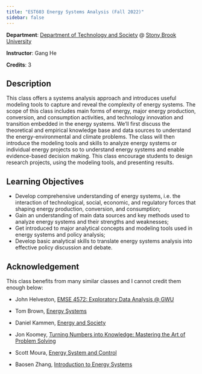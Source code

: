 ```yaml
---
title: "EST603 Energy Systems Analysis (Fall 2022)"
sidebar: false
---
```


**Department**: [Department of Technology and Society](https://www.stonybrook.edu/est/) @ [Stony Brook University](https://www.stonybrook.edu/)

**Instructor**: Gang He

**Credits**: 3

## Description

This class offers a systems analysis approach and introduces useful modeling tools to capture and reveal the complexity of energy systems. The scope of this class includes main forms of energy, major energy production, conversion, and consumption activities, and technology innovation and transition embedded in the energy systems. We’ll first discuss the theoretical and empirical knowledge base and data sources to understand the energy-environmental and climate problems. The class will then introduce the modeling tools and skills to analyze energy systems or individual energy projects so to understand energy systems and enable evidence-based decision making. This class encourage students to design research projects, using the modeling tools, and presenting results. 

## Learning Objectives

- Develop comprehensive understanding of energy systems, i.e. the interaction of technological, social, economic, and regulatory forces that shaping energy production, conversion, and consumption; 
- Gain an understanding of main data sources and key methods used to analyze energy systems and their strengths and weaknesses; 
- Get introduced to major analytical concepts and modeling tools used in energy systems and policy analysis; 
- Develop basic analytical skills to translate energy systems analysis into effective policy discussion and debate.


## Acknowledgement
This class benefits from many similar classes and I cannot credit them enough below:  

- John Helveston, [EMSE 4572: Exploratory Data Analysis @ GWU](https://github.com/emse-eda-gwu/2022-Fall)  

- Tom Brown, [Energy Systems](https://nworbmot.org/teaching.html)  

- Daniel Kammen, [Energy and Society](http://kammen.berkeley.edu/)  

- Jon Koomey, [Turning Numbers into Knowledge: Mastering the Art of Problem Solving](https://www.koomey.com/books.html)  

- Scott Moura, [Energy System and Control](https://ecal.berkeley.edu/ce295.html) 

- Baosen Zhang, [Introduction to Energy Systems](https://zhangbaosen.github.io/teaching/EE351)  